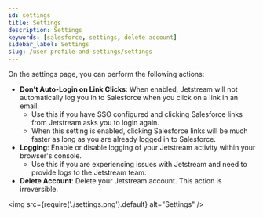 ```yaml
---
id: settings
title: Settings
description: Settings
keywords: [salesforce, settings, delete account]
sidebar_label: Settings
slug: /user-profile-and-settings/settings
---
```


On the settings page, you can perform the following actions:

- **Don't Auto-Login on Link Clicks**: When enabled, Jetstream will not automatically log you in to Salesforce when you click on a link in an email.
  - Use this if you have SSO configured and clicking Salesforce links from Jetstream asks you to login again.
  - When this setting is enabled, clicking Salesforce links will be much faster as long as you are already logged in to Salesforce.
- **Logging**: Enable or disable logging of your Jetstream activity within your browser's console.
  - Use this if you are experiencing issues with Jetstream and need to provide logs to the Jetstream team.
- **Delete Account**: Delete your Jetstream account. This action is irreversible.

<img src={require('./settings.png').default} alt="Settings" />
